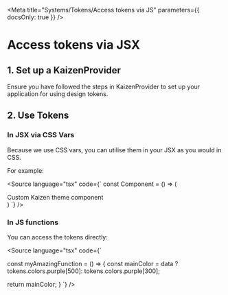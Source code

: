 
<Meta title="Systems/Tokens/Access tokens via JS" parameters={{ docsOnly: true }} />

# Access tokens via JSX

## 1. Set up a KaizenProvider

Ensure you have followed the steps in <LinkTo pageId="components-kaizen-provider-installation">KaizenProvider</LinkTo> to set up your application for using design tokens.

## 2. Use Tokens

### In JSX via CSS Vars

Because we use CSS vars, you can utilise them in your JSX as you would in CSS.

For example:

<Source
  language="tsx"
  code={`
const Component = () => (
  <div style={{
    backgroundColor: vars(--color-purple-500) // #844587
  }}>
    Custom Kaizen theme component
  </div>
)
  `}
/>

### In JS functions

You can access the tokens directly:

<Source
  language="tsx"
  code={`

const myAmazingFunction = () => {
  const mainColor = data ? tokens.colors.purple[500]: tokens.colors.purple[300];

  return mainColor;
}
  `}
/>
